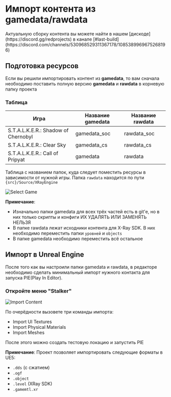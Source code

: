 
# Импорт контента из gamedata/rawdata
<Callout type="info" emoji="ℹ️">
  Актуальную сборку контента вы можете найти в нашем [дискоде](https://discord.gg/redprojects) в канале [#last-build](https://discord.com/channels/530968529311367178/1085389969675268196)
</Callout>

## Подготовка ресурсов
Если вы решили импортировать контент из **gamedata**, то вам сначала необходимо поставить полную версию **gamedata** и **rawdata** в корневую папку проекта

### Таблица

| Игра                                | Название gamedata | Название rawdata |
|-------------------------------------|-------------------|------------------|
| S.T.A.L.K.E.R.: Shadow of Chernobyl | gamedata_soc      | rawdata_soc      |
| S.T.A.L.K.E.R.: Clear Sky           | gamedata_cs       | rawdata_cs       |
| S.T.A.L.K.E.R.: Call of Pripyat     | gamedata          | rawdata          |

Таблица с названием папок, куда следует поместить ресурсы в зависимости от нужной игры. Папка `rawdata` находится по пути `{src}/Source/XRayEngine`

![Select Game](./import-content.ru/img/gamedata-dir.png)

**Примечание**:
* Изначально папки gamedata для всех трёх частей есть в git'е, но в них только скрипты и конфиги ИХ УДАЛЯТЬ ИЛИ ЗАМЕНЯТЬ НЕЛЬЗЯ
* В папке rawdata лежат исходники контента для X-Ray SDK. В них необходимо переместить папки `уровней` и `objects`
* В папке gamedata необходимо переместить всё остальное

## Импорт в Unreal Engine

После того как вы настроили папки gamedata и rawdata, в редакторе необходимо сделать минимальный импорт нужного контакта для запуска PIE(Play In Editor).

### Откройте меню "Stalker"

![Import Content](./import-content.ru/img/import.png)

По очерёдности вызовете три команды импорта:
- Import UI Textures
- Import Physical Materials
- Import Meshes

После этого можно создать тестовую локацию и запустить PIE

**Примечание**:
Проект позволяет импортировать следующие форматы в UE5:
- `.dds` (с сжатием)
- `.ogf`
- `.object`
- `.level` (XRay SDK)
- `.gamemtl.xr`
